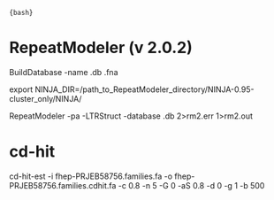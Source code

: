 `{bash}`

# RepeatModeler (v 2.0.2)

BuildDatabase -name <genome_assembly_name>.db <genome_assembly_name>.fna

export NINJA_DIR=/path_to_RepeatModeler_directory/NINJA-0.95-cluster_only/NINJA/

RepeatModeler -pa <number_of_parallel_search_jobs> -LTRStruct -database <genome_assembly_name>.db 2>rm2.err 1>rm2.out

# cd-hit
cd-hit-est -i fhep-PRJEB58756.families.fa -o fhep-PRJEB58756.families.cdhit.fa -c 0.8 -n 5 -G 0 -aS 0.8 -d 0 -g 1 -b 500
